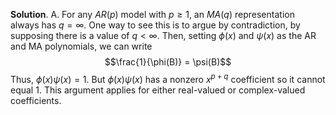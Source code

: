 
\color{blue}

**Solution**. A.
For any $AR(p)$ model with $p\ge 1$, an $MA(q)$ representation always has $q=\infty$. One way to see this is to argue by contradiction, by supposing there is a value of $q<\infty$. Then, setting $\phi(x)$ and $\psi(x)$ as the AR and MA polynomials, we can write
$$\frac{1}{\phi(B)} = \psi(B)$$
Thus, $\phi(x)\psi(x)=1$. But $\phi(x)\psi(x)$ has a nonzero $x^{p+q}$ coefficient so it cannot equal $1$.
This argument applies for either real-valued or complex-valued coefficients.

\color{black}

